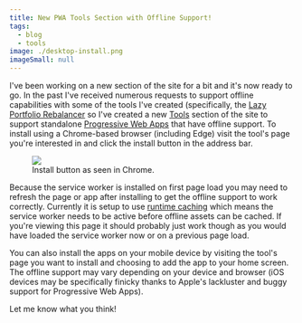 ```yaml
---
title: New PWA Tools Section with Offline Support!
tags:
  - blog
  - tools
image: ./desktop-install.png
imageSmall: null
---
```


I've been working on a new section of the site for a bit and it's now ready to go. In the past I've received
numerous requests to support offline capabilities with some of the tools I've created (specifically, the
<a href="/blog/2020/9-25-rebalancing-your-lazy-portfolio">Lazy Portfolio Rebalancer</a> so I've created a new
<a href="/tools">Tools</a> section of the site to support standalone [Progressive Web Apps](https://web.dev/progressive-web-apps/)
that have offline support.
To install using a Chrome-based browser (including Edge) visit the tool's page you're interested in and click the
install button in the address bar.

<figure class="right small">
  <img src={ imgDesktopInstall.src } />
  <figcaption>Install button as seen in Chrome.</figcaption>
</figure>

Because the service worker is installed on first page load you may need to refresh the page or app after
installing to get the offline support to work correctly. Currently it is setup to use
[runtime caching](https://developer.chrome.com/docs/workbox/caching-resources-during-runtime/) which means the
service worker needs to be active before offline assets can be cached. If you're viewing this page it should
probably just work though as you would have loaded the service worker now or on a previous page load.

You can also install the apps on your mobile device by visiting the tool's page you want to install and choosing to
add the app to your home screen. The offline support may vary depending on your device and browser (iOS devices may
be specifically finicky thanks to Apple's lackluster and buggy support for Progressive Web Apps).

Let me know what you think!
